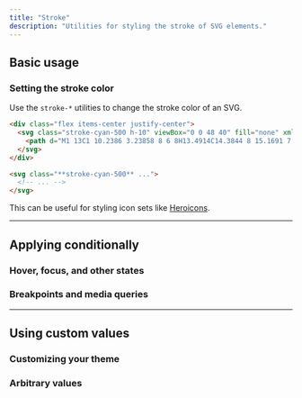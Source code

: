 ```yaml
---
title: "Stroke"
description: "Utilities for styling the stroke of SVG elements."
---
```




## Basic usage

### Setting the stroke color

Use the `stroke-*` utilities to change the stroke color of an SVG.

```html {{ example: true }}
<div class="flex items-center justify-center">
  <svg class="stroke-cyan-500 h-10" viewBox="0 0 48 40" fill="none" xmlns="http://www.w3.org/2000/svg">
    <path d="M1 13C1 10.2386 3.23858 8 6 8H13.4914C14.3844 8 15.1691 7.40805 15.4144 6.54944L16.5856 2.45056C16.8309 1.59196 17.6156 1 18.5086 1H29.4914C30.3844 1 31.1691 1.59195 31.4144 2.45056L32.5856 6.54944C32.8309 7.40804 33.6156 8 34.5086 8H42C44.7614 8 47 10.2386 47 13V34C47 36.7614 44.7614 39 42 39H6C3.23858 39 1 36.7614 1 34V13Z" stroke-width="2"/> <circle cx="24" cy="23" r="9" stroke-width="2"/>
  </svg>
</div>
```

```html
<svg class="**stroke-cyan-500** ...">
  <!-- ... -->
</svg>
```

This can be useful for styling icon sets like [Heroicons](https://heroicons.com).

---

## <Heading ignore>Applying conditionally</Heading>

### <Heading ignore>Hover, focus, and other states</Heading>

<HoverFocusAndOtherStates defaultClass="stroke-cyan-500" featuredClass="stroke-cyan-700" element="svg" />

### <Heading ignore>Breakpoints and media queries</Heading>

<BreakpointsAndMediaQueries defaultClass="stroke-cyan-500" featuredClass="stroke-cyan-700" element="svg" />

---

## Using custom values

### Customizing your theme

<CustomizePluginColors name="stroke" configKey="stroke" />

### Arbitrary values

<ArbitraryValues property="stroke" featuredClass="stroke-[#243c5a]" element="svg" />

